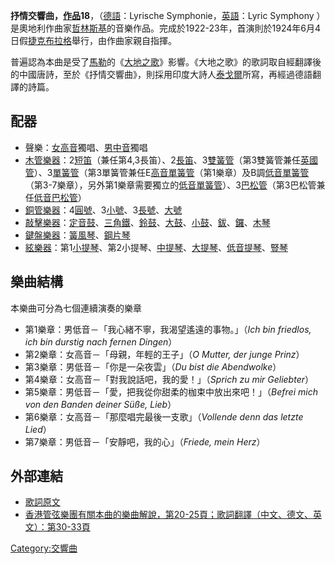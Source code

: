 {{Link style|time=2015-12-13T13:42:54+00:00}}
{{NoteTA
|1=zh-cn:策姆林斯基;zh-hk:哲林斯基;
}}
'''抒情交響曲，[[作品號|作品]]18'''，（[[德語|德語]]：Lyrische Symphonie，[[英語|英語]]：Lyric Symphony ）是奧地利作曲家[[亞歷山大·馮·策姆林斯基|哲林斯基]]的音樂作品。完成於1922-23年，首演則於1924年6月4日假[[捷克|捷克]][[布拉格|布拉格]]舉行，由作曲家親自指揮。

普遍認為本曲是受了[[古斯塔夫·馬勒|馬勒]]的《[[大地之歌|大地之歌]]》影響。《大地之歌》的歌詞取自經翻譯後的中國唐詩，至於《抒情交響曲》，則採用印度大詩人[[泰戈爾|泰戈爾]]所寫，再經過德語翻譯的詩篇。

==配器==
*聲樂：[[女高音|女高音]]獨唱、[[男中音|男中音]]獨唱
*[[木管樂器|木管樂器]]：2[[短笛|短笛]]（兼任第4,3長笛）、2[[長笛|長笛]]、3[[雙簧管|雙簧管]]（第3雙簧管兼任[[英國管|英國管]]）、3[[單簧管|單簧管]]（第3單簧管兼任E{{music|flat}}[[高音單簧管|高音單簧管]]（第1樂章）及B{{music|flat}}調[[低音單簧管|低音單簧管]]（第3-7樂章），另外第1樂章需要獨立的[[低音單簧管|低音單簧管]]）、3[[巴松管|巴松管]]（第3巴松管兼任[[低音巴松管|低音巴松管]]）
*[[銅管樂器|銅管樂器]]：4[[圓號|圓號]]、3[[小號|小號]]、3[[長號|長號]]、[[大號|大號]]
*[[敲擊樂器|敲擊樂器]]：[[定音鼓|定音鼓]]、[[三角鐵|三角鐵]]、[[鈴鼓|鈴鼓]]、[[大鼓|大鼓]]、[[小鼓|小鼓]]、[[鈸|鈸]]、[[鑼|鑼]]、[[木琴|木琴]]
*[[鍵盤樂器|鍵盤樂器]]：[[:en:Harmonium|簧風琴]]、[[鋼片琴|鋼片琴]]
*[[絃樂器|絃樂器]]：第1[[小提琴|小提琴]]、第2小提琴、[[中提琴|中提琴]]、[[大提琴|大提琴]]、[[低音提琴|低音提琴]]、[[豎琴|豎琴]]

==樂曲結構==
本樂曲可分為七個連續演奏的樂章
* 第1樂章：男低音－「我心緒不寧，我渴望遙遠的事物。」（''Ich bin friedlos, ich bin durstig nach fernen Dingen''）
* 第2樂章：女高音－「母親，年輕的王子」（''O Mutter, der junge Prinz''）
* 第3樂章：男低音－「你是一朵夜雲」（''Du bist die Abendwolke''）
* 第4樂章：女高音－「對我說話吧，我的愛！」（''Sprich zu mir Geliebter''）
* 第5樂章：男低音－「愛，把我從你甜柔的枷束中放出來吧！」（''Befrei mich von den Banden deiner Süße, Lieb''）
* 第6樂章：女高音－「那麼唱完最後一支歌」（''Vollende denn das letzte Lied''）
* 第7樂章：男低音－「安靜吧，我的心」（''Friede, mein Herz''）

==外部連結==
*[https://web.archive.org/web/20110506005904/http://www.recmusic.org/lieder/assemble_texts.html?SongCycleId=225 歌詞原文]
*[http://www.hkpo.com/eng/doc/C__20110225_27_Zemlinsky_101.pdf 香港管弦樂團有關本曲的樂曲解說，第20-25頁；歌詞翻譯（中文、德文、英文）：第30-33頁]{{Dead link|date=2020年2月 |bot=InternetArchiveBot |fix-attempted=yes }}

[[Category:交響曲|Category:交響曲]]